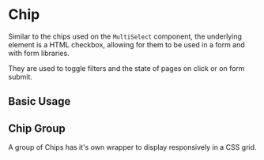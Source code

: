 
<Meta of={ChipStories} />

# Chip

Similar to the chips used on the `MultiSelect` component, the underlying element is a HTML checkbox, allowing for them to be used in a form and with form libraries.

They are used to toggle filters and the state of pages on click or on form submit.

## Basic Usage

<Canvas>
  <Story of={ChipStories.BasicUsage} />
</Canvas>

<RenderHtmlMarkup component="Chip" story="Basic Usage" />

## Chip Group

A group of Chips has it's own wrapper to display responsively in a CSS grid.

<Canvas>
  <Story of={ChipStories.ChipGroupUsage} />
</Canvas>

<RenderHtmlMarkup component="Chip" story="Chip Group Usage" />
